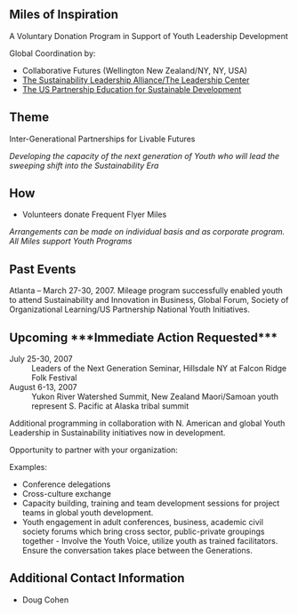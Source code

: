{{TOCright}}
==Miles of Inspiration==
A Voluntary Donation Program in Support of Youth Leadership Development 

Global Coordination by:
* Collaborative Futures (Wellington New Zealand/NY, NY, USA)
* [http://www.sustainabilityleadershipalliance.org The Sustainability Leadership Alliance/The Leadership Center] 
* [http://www.uspartnership.org The US Partnership Education for Sustainable Development]

==Theme== 
Inter-Generational Partnerships for Livable Futures

''Developing the capacity of the next generation of Youth who will lead the sweeping shift into the Sustainability Era''

==How==
*Volunteers donate Frequent Flyer Miles
''Arrangements can be made on individual basis and as corporate program. All Miles support Youth Programs''

==Past Events==
Atlanta – March 27-30, 2007. Mileage program successfully enabled youth to attend Sustainability and Innovation in Business, Global Forum, Society of Organizational Learning/US Partnership National Youth Initiatives.

==Upcoming ***Immediate Action Requested***==
;July 25-30, 2007
:Leaders of the Next Generation Seminar, Hillsdale NY at Falcon Ridge Folk Festival
;August 6-13, 2007 
:Yukon River Watershed Summit, New Zealand Maori/Samoan youth represent S. Pacific at Alaska tribal summit
Additional programming in collaboration with N. American and global Youth Leadership in Sustainability initiatives now in development.  

;Opportunity to partner with your organization: 
Examples: 
*Conference delegations
*Cross-culture exchange
*Capacity building, training and team development sessions for project teams in global youth development. 
*Youth engagement in adult conferences, business, academic civil society forums which bring cross sector, public-private groupings together - Involve the Youth Voice, utilize youth as trained facilitators.  Ensure the conversation takes place between the Generations.

==Additional Contact Information==
*Doug Cohen
{{catneeded}}